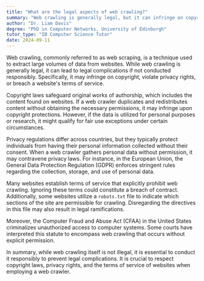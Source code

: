 ```yaml
---
title: "What are the legal aspects of web crawling?"
summary: "Web crawling is generally legal, but it can infringe on copyright, privacy, and terms of service if not done responsibly."
author: "Dr. Liam Davis"
degree: "PhD in Computer Networks, University of Edinburgh"
tutor_type: "IB Computer Science Tutor"
date: 2024-09-11
---
```


Web crawling, commonly referred to as web scraping, is a technique used to extract large volumes of data from websites. While web crawling is generally legal, it can lead to legal complications if not conducted responsibly. Specifically, it may infringe on copyright, violate privacy rights, or breach a website's terms of service.

Copyright laws safeguard original works of authorship, which includes the content found on websites. If a web crawler duplicates and redistributes content without obtaining the necessary permissions, it may infringe upon copyright protections. However, if the data is utilized for personal purposes or research, it might qualify for fair use exceptions under certain circumstances.

Privacy regulations differ across countries, but they typically protect individuals from having their personal information collected without their consent. When a web crawler gathers personal data without permission, it may contravene privacy laws. For instance, in the European Union, the General Data Protection Regulation (GDPR) enforces stringent rules regarding the collection, storage, and use of personal data.

Many websites establish terms of service that explicitly prohibit web crawling. Ignoring these terms could constitute a breach of contract. Additionally, some websites utilize a `robots.txt` file to indicate which sections of the site are permissible for crawling. Disregarding the directives in this file may also result in legal ramifications.

Moreover, the Computer Fraud and Abuse Act (CFAA) in the United States criminalizes unauthorized access to computer systems. Some courts have interpreted this statute to encompass web crawling that occurs without explicit permission.

In summary, while web crawling itself is not illegal, it is essential to conduct it responsibly to prevent legal complications. It is crucial to respect copyright laws, privacy rights, and the terms of service of websites when employing a web crawler.
    
